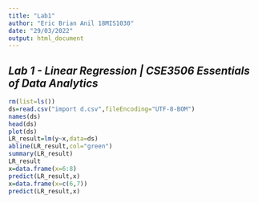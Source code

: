 ---
title: "Lab1"
author: "Eric Brian Anil 18MIS1030"
date: "29/03/2022"
output: html_document
---


## ***Lab 1 - Linear Regression | CSE3506 Essentials of Data Analytics ***


```{r, echo=TRUE}

rm(list=ls())
ds=read.csv("import d.csv",fileEncoding="UTF-8-BOM")
names(ds)
head(ds)
plot(ds)
LR_result=lm(y~x,data=ds)
abline(LR_result,col="green")
summary(LR_result)
LR_result
x=data.frame(x=6:8)
predict(LR_result,x)
x=data.frame(x=c(6,7))
predict(LR_result,x)
```

